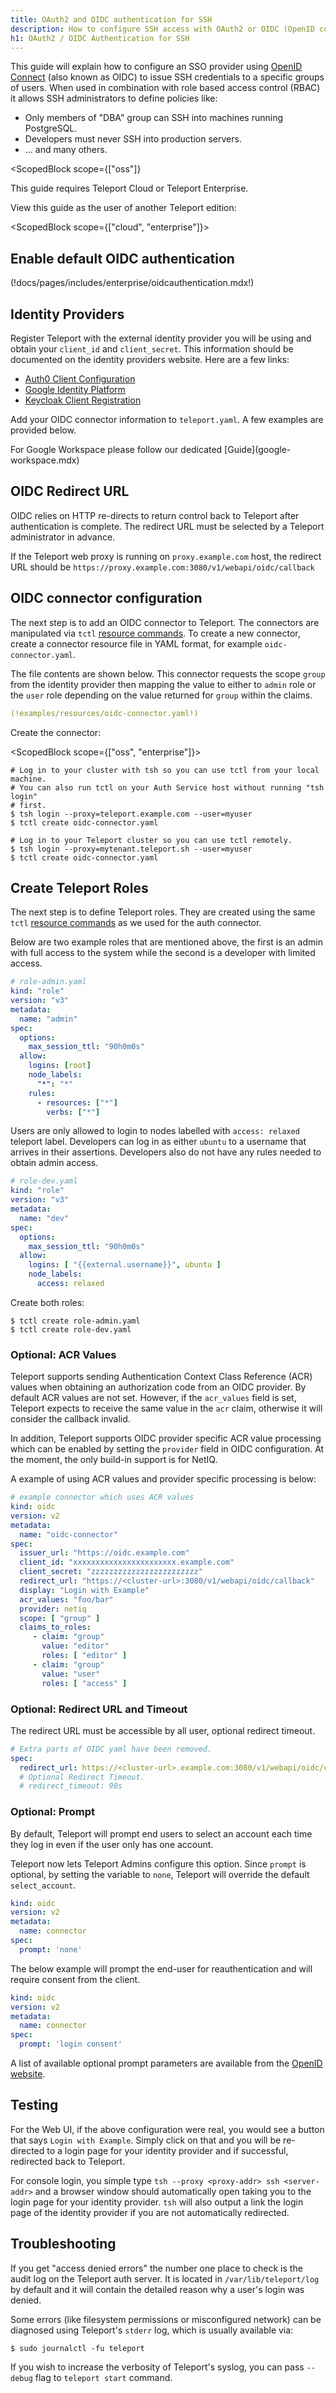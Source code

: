 ```yaml
---
title: OAuth2 and OIDC authentication for SSH
description: How to configure SSH access with OAuth2 or OIDC (OpenID connect) using Teleport
h1: OAuth2 / OIDC Authentication for SSH
---
```


This guide will explain how to configure an SSO provider using [OpenID Connect](http://openid.net/connect/)
(also known as OIDC) to issue SSH credentials to a specific groups of users.
When used in combination with role based access control (RBAC) it allows SSH
administrators to define policies like:

- Only members of "DBA" group can SSH into machines running PostgreSQL.
- Developers must never SSH into production servers.
- ... and many others.

<ScopedBlock
  scope={["oss"]}
>

  This guide requires Teleport Cloud or Teleport Enterprise.

  View this guide as the user of another Teleport edition:

  <TileSet>
  <Tile icon="cloud" title="Teleport Cloud" href="./oidc.mdx/?scope=cloud">
  </Tile>
  <Tile icon="building" title="Teleport Enterprise" href="./oidc.mdx/?scope=enterprise">
  </Tile>
  </TileSet>

</ScopedBlock>

<ScopedBlock scope={["cloud", "enterprise"]}>

## Enable default OIDC authentication

(!docs/pages/includes/enterprise/oidcauthentication.mdx!)

## Identity Providers

Register Teleport with the external identity provider you will be using and
obtain your `client_id` and `client_secret`. This information should be
documented on the identity providers website. Here are a few links:

- [Auth0 Client Configuration](https://auth0.com/docs/applications)
- [Google Identity Platform](https://developers.google.com/identity/protocols/OpenIDConnect)
- [Keycloak Client Registration](https://www.keycloak.org/docs/latest/securing_apps/index.html#\_client_registration)

Add your OIDC connector information to `teleport.yaml`. A few examples are
provided below.

<Admonition type="tip">
  For Google Workspace please follow our dedicated [Guide](google-workspace.mdx)
</Admonition>

## OIDC Redirect URL

OIDC relies on HTTP re-directs to return control back to Teleport after
authentication is complete. The redirect URL must be selected by a Teleport
administrator in advance.

If the Teleport web proxy is running on `proxy.example.com` host, the redirect URL
should be `https://proxy.example.com:3080/v1/webapi/oidc/callback`

## OIDC connector configuration

The next step is to add an OIDC connector to Teleport. The connectors are manipulated
via `tctl` [resource commands](../../setup/reference/resources.mdx). To create a new connector,
create a connector resource file in YAML format, for example `oidc-connector.yaml`.

The file contents are shown below. This connector requests the scope `group`
from the identity provider then mapping the value to either to `admin` role or
the `user` role depending on the value returned for `group` within the claims.

```yaml
(!examples/resources/oidc-connector.yaml!)
```

Create the connector:

<ScopedBlock scope={["oss", "enterprise"]}>

```code
# Log in to your cluster with tsh so you can use tctl from your local machine.
# You can also run tctl on your Auth Service host without running "tsh login"
# first.
$ tsh login --proxy=teleport.example.com --user=myuser
$ tctl create oidc-connector.yaml
```

</ScopedBlock>
<ScopedBlock scope={["cloud"]}>

```code
# Log in to your Teleport cluster so you can use tctl remotely.
$ tsh login --proxy=mytenant.teleport.sh --user=myuser
$ tctl create oidc-connector.yaml
```

</ScopedBlock>

## Create Teleport Roles

The next step is to define Teleport roles. They are created using the same
`tctl` [resource commands](../../setup/reference/resources.mdx) as we used for the auth
connector.

Below are two example roles that are mentioned above, the first is an admin
with full access to the system while the second is a developer with limited
access.

```yaml
# role-admin.yaml
kind: "role"
version: "v3"
metadata:
  name: "admin"
spec:
  options:
    max_session_ttl: "90h0m0s"
  allow:
    logins: [root]
    node_labels:
      "*": "*"
    rules:
      - resources: ["*"]
        verbs: ["*"]
```

Users are only allowed to login to nodes labelled with `access: relaxed`
teleport label. Developers can log in as either `ubuntu` to a username that
arrives in their assertions. Developers also do not have any rules needed to
obtain admin access.

```yaml
# role-dev.yaml
kind: "role"
version: "v3"
metadata:
  name: "dev"
spec:
  options:
    max_session_ttl: "90h0m0s"
  allow:
    logins: [ "{{external.username}}", ubuntu ]
    node_labels:
      access: relaxed
```

Create both roles:

```bsh
$ tctl create role-admin.yaml
$ tctl create role-dev.yaml
```

### Optional: ACR Values

Teleport supports sending Authentication Context Class Reference (ACR) values
when obtaining an authorization code from an OIDC provider. By default ACR
values are not set. However, if the `acr_values` field is set, Teleport expects
to receive the same value in the `acr` claim, otherwise it will consider the
callback invalid.

In addition, Teleport supports OIDC provider specific ACR value processing
which can be enabled by setting the `provider` field in OIDC configuration. At
the moment, the only build-in support is for NetIQ.

A example of using ACR values and provider specific processing is below:

```yaml
# example connector which uses ACR values
kind: oidc
version: v2
metadata:
  name: "oidc-connector"
spec:
  issuer_url: "https://oidc.example.com"
  client_id: "xxxxxxxxxxxxxxxxxxxxxxx.example.com"
  client_secret: "zzzzzzzzzzzzzzzzzzzzzzzz"
  redirect_url: "https://<cluster-url>:3080/v1/webapi/oidc/callback"
  display: "Login with Example"
  acr_values: "foo/bar"
  provider: netiq
  scope: [ "group" ]
  claims_to_roles:
     - claim: "group"
       value: "editor"
       roles: [ "editor" ]
     - claim: "group"
       value: "user"
       roles: [ "access" ]
```

### Optional: Redirect URL and Timeout

The redirect URL must be accessible by all user, optional redirect timeout.

```yaml
# Extra parts of OIDC yaml have been removed.
spec:
  redirect_url: https://<cluster-url>.example.com:3080/v1/webapi/oidc/callback
  # Optional Redirect Timeout.
  # redirect_timeout: 90s
```

### Optional: Prompt

By default, Teleport will prompt end users to select an account each time they log in
even if the user only has one account.

Teleport now lets Teleport Admins configure this option. Since `prompt` is optional, by setting the variable to `none`, Teleport will override the default `select_account`.

```yaml
kind: oidc
version: v2
metadata:
  name: connector
spec:
  prompt: 'none'
```

The below example will prompt the end-user for reauthentication and will require consent
from the client.

```yaml
kind: oidc
version: v2
metadata:
  name: connector
spec:
  prompt: 'login consent'
```

A list of available optional prompt parameters are available from the
[OpenID website](https://openid.net/specs/openid-connect-core-1\_0.html#AuthRequest).

## Testing

For the Web UI, if the above configuration were real, you would see a button
that says `Login with Example`. Simply click on that and you will be
re-directed to a login page for your identity provider and if successful,
redirected back to Teleport.

For console login, you simple type `tsh --proxy <proxy-addr> ssh <server-addr>`
and a browser window should automatically open taking you to the login page for
your identity provider. `tsh` will also output a link the login page of the
identity provider if you are not automatically redirected.

## Troubleshooting

If you get "access denied errors" the number one place to check is the audit
log on the Teleport auth server. It is located in `/var/lib/teleport/log` by
default and it will contain the detailed reason why a user's login was denied.

Some errors (like filesystem permissions or misconfigured network) can be
diagnosed using Teleport's `stderr` log, which is usually available via:

```bsh
$ sudo journalctl -fu teleport
```

If you wish to increase the verbosity of Teleport's syslog, you can pass
`--debug` flag to `teleport start` command.
</ScopedBlock>

